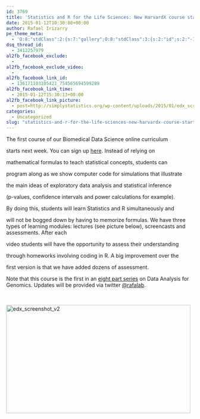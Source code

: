 ```yaml
---
id: 3769
title: 'Statistics and R for the Life Sciences: New HarvardX course starts January 19'
date: 2015-01-12T10:30:08+00:00
author: Rafael Irizarry
pe_theme_meta:
  - 'O:8:"stdClass":2:{s:7:"gallery";O:8:"stdClass":3:{s:2:"id";s:2:"-1";s:5:"width";s:0:"";s:6:"height";s:0:"";}s:5:"video";O:8:"stdClass":1:{s:2:"id";s:2:"-1";}}'
dsq_thread_id:
  - 3412257979
al2fb_facebook_exclude:
  - 
al2fb_facebook_exclude_video:
  - 
al2fb_facebook_link_id:
  - 136171103105421_754565694599289
al2fb_facebook_link_time:
  - 2015-01-12T15:30:13+00:00
al2fb_facebook_link_picture:
  - post=http://simplystatistics.org/wp-content/uploads/2015/01/edx_screenshot_v2-1024x603.png
categories:
  - Uncategorized
slug: "statistics-and-r-for-the-life-sciences-new-harvardx-course-starts-january-19"
---
```

The first course of our Biomedical Data Science online curriculum
  
starts next week. You can sign up [here](https://www.edx.org/course/statistics-r-life-sciences-harvardx-ph525-1x). Instead of relying on
  
mathematical formulas to teach statistical concepts, students can
  
program along as we show computer code for simulations that illustrate
  
the main ideas of exploratory data analysis and statistical inference
  
(p-values, confidence intervals and power calculations for example).
  
By doing this, students will learn Statistics and R simultaneously and
  
will not be bogged down by having to memorize formulas. We have three types of learning modules: lectures (see picture below), screencasts and assessments. After each
  
video students will have the opportunity to assess their understanding
  
through homeworks involving coding in R. A big improvement over the
  
first version is that we have added dozens of assessment.

Note that this course is the first in an [eight part series](http://simplystatistics.org/2014/03/31/data-analysis-for-genomic-edx-course/) on Data Analysis for Genomics. Updates will be provided via twitter [@rafalab](https://twitter.com/rafalab).

&nbsp;

[<img class="alignnone size-large wp-image-3773" src="http://simplystatistics.org/wp-content/uploads/2015/01/edx_screenshot_v2-1024x603.png" alt="edx_screenshot_v2" width="495" height="291" srcset="http://simplystatistics.org/wp-content/uploads/2015/01/edx_screenshot_v2-300x176.png 300w, http://simplystatistics.org/wp-content/uploads/2015/01/edx_screenshot_v2-1024x603.png 1024w, http://simplystatistics.org/wp-content/uploads/2015/01/edx_screenshot_v2-260x153.png 260w, http://simplystatistics.org/wp-content/uploads/2015/01/edx_screenshot_v2.png 1298w" sizes="(max-width: 495px) 100vw, 495px" />](http://simplystatistics.org/wp-content/uploads/2015/01/edx_screenshot_v2.png)
